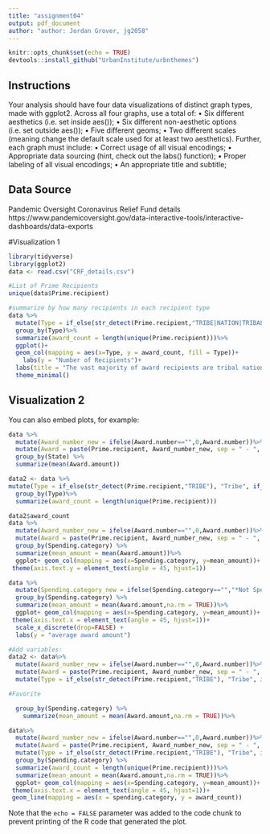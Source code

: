 ```yaml
---
title: "assignment04"
output: pdf_document
author: "author: Jordan Grover, jg2058"
---
```


```r
knitr::opts_chunk$set(echo = TRUE)
devtools::install_github("UrbanInstitute/urbnthemes")

```

## Instructions

Your analysis should have four data visualizations of distinct graph types, made with ggplot2. Across all
four graphs, use a total of:
• Six different aesthetics (i.e. set inside aes());
• Six different non-aesthetic options (i.e. set outside aes());
• Five different geoms;
• Two different scales (meaning change the default scale used for at least two aesthetics).
Further, each graph must include:
• Correct usage of all visual encodings;
• Appropriate data sourcing (hint, check out the labs() function);
• Proper labeling of all visual encodings;
• An appropriate title and subtitle;

## Data Source

Pandemic Oversight Coronavirus Relief Fund details
https://www.pandemicoversight.gov/data-interactive-tools/interactive-dashboards/data-exports

#Visualization 1

```r
library(tidyverse)
library(ggplot2)
data <- read.csv("CRF_details.csv")

#List of Prime Recipients
unique(data$Prime.recipient)

#summarize by how many recipients in each recipient type
data %>%
  mutate(Type = if_else(str_detect(Prime.recipient,"TRIBE|NATION|TRIBAL|NATIVE|INDIAN|COUNCIL"), "Tribe", if_else(str_detect(Prime.recipient,"CITY|MUNICIPALITY|VILLAGE|TOWN"), "City, Town, or Village", if_else(str_detect(Prime.recipient,"COUNTY"),"County",if_else(str_detect(Prime.recipient,"STATE|COMMONWEALTH"),"State","Other")))))%>%
  group_by(Type)%>%
  summarize(award_count = length(unique(Prime.recipient)))%>%
  ggplot()+
  geom_col(mapping = aes(x=Type, y = award_count, fill = Type))+
    labs(y = "Number of Recipients")+
  labs(title = "The vast majority of award recipients are tribal nations")+
  theme_minimal()

```

## Visualization 2

You can also embed plots, for example:

```r

data %>%
  mutate(Award_number_new = ifelse(Award.number=="",0,Award.number))%>%
  mutate(Award = paste(Prime.recipient, Award_number_new, sep = " - ", collapse = NULL)) %>%
  group_by(State) %>%
  summarize(mean(Award.amount))

data2 <- data %>%
mutate(Type = if_else(str_detect(Prime.recipient,"TRIBE"), "Tribe", if_else(str_detect(Prime.recipient,"COUNTY"),"County",if_else(str_detect(Prime.recipient,"STATE"),"State","Other"))))%>%
  group_by(Type)%>%
  summarize(award_count = length(unique(Prime.recipient)))

data2$award_count
data %>%
  mutate(Award_number_new = ifelse(Award.number=="",0,Award.number))%>%
  mutate(Award = paste(Prime.recipient, Award_number_new, sep = " - ", collapse = NULL)) %>%
  group_by(Spending.category) %>%
  summarize(mean_amount = mean(Award.amount))%>%
  ggplot+ geom_col(mapping = aes(x=Spending.category, y=mean_amount))+
 theme(axis.text.y = element_text(angle = 45, hjust=1))

data %>%
  mutate(Spending.category_new = ifelse(Spending.category=="","*Not Specified",Spending.category))%>%
  group_by(Spending.category) %>%
  summarize(mean_amount = mean(Award.amount,na.rm = TRUE))%>%
  ggplot+ geom_col(mapping = aes(x=Spending.category, y=mean_amount))+
 theme(axis.text.x = element_text(angle = 45, hjust=1))+
  scale_x_discrete(drop=FALSE) + 
  labs(y = "average award amount")

#Add variables: 
data2 <- data%>%
  mutate(Award_number_new = ifelse(Award.number=="",0,Award.number))%>%
  mutate(Award = paste(Prime.recipient, Award_number_new, sep = " - ", collapse = NULL)) %>%
  mutate(Type = if_else(str_detect(Prime.recipient,"TRIBE"), "Tribe", if_else(str_detect(Prime.recipient,"COUNTY"),"County",if_else(str_detect(Prime.recipient,"STATE"),"State","Other"))))

#Favorite

  group_by(Spending.category) %>%
    summarize(mean_amount = mean(Award.amount,na.rm = TRUE))%>%

data%>%
  mutate(Award_number_new = ifelse(Award.number=="",0,Award.number))%>%
  mutate(Award = paste(Prime.recipient, Award_number_new, sep = " - ", collapse = NULL)) %>%
  mutate(Type = if_else(str_detect(Prime.recipient,"TRIBE"), "Tribe", if_else(str_detect(Prime.recipient,"COUNTY"),"County",if_else(str_detect(Prime.recipient,"STATE"),"State","Other"))))%>%
  group_by(Spending.category) %>%
  summarize(award_count = length(unique(Prime.recipient)))%>%
  summarize(mean_amount = mean(Award.amount,na.rm = TRUE))%>%
  ggplot+ geom_col(mapping = aes(x=Spending.category, y=mean_amount))+
 theme(axis.text.x = element_text(angle = 45, hjust=1))+
 geom_line(mapping = aes(x = spending.category, y = award_count))
```

Note that the `echo = FALSE` parameter was added to the code chunk to prevent printing of the R code that generated the plot.
